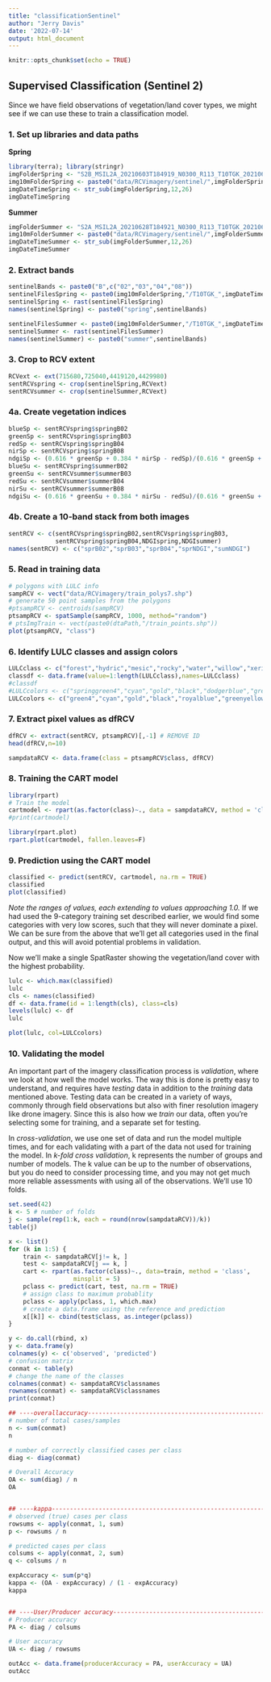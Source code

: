 ```yaml
---
title: "classificationSentinel"
author: "Jerry Davis"
date: '2022-07-14'
output: html_document
---
```


```r
knitr::opts_chunk$set(echo = TRUE)
```

## Supervised Classification (Sentinel 2)

Since we have field observations of vegetation/land cover types, we might see if we can use these to train a classification model.

### 1. Set up libraries and data paths

**Spring**
```r
library(terra); library(stringr)
imgFolderSpring <- "S2B_MSIL2A_20210603T184919_N0300_R113_T10TGK_20210603T213609.SAFE\\GRANULE\\L2A_T10TGK_A022161_20210603T185928"
img10mFolderSpring <- paste0("data/RCVimagery/sentinel/",imgFolderSpring,"\\IMG_DATA\\R10m")
imgDateTimeSpring <- str_sub(imgFolderSpring,12,26)
imgDateTimeSpring
```
**Summer**
```r
imgFolderSummer <- "S2A_MSIL2A_20210628T184921_N0300_R113_T10TGK_20210628T230915.SAFE\\GRANULE\\L2A_T10TGK_A031427_20210628T185628"
img10mFolderSummer <- paste0("data/RCVimagery/sentinel/",imgFolderSummer,"\\IMG_DATA\\R10m")
imgDateTimeSummer <- str_sub(imgFolderSummer,12,26)
imgDateTimeSummer
```
### 2. Extract bands
```r
sentinelBands <- paste0("B",c("02","03","04","08"))
sentinelFilesSpring <- paste0(img10mFolderSpring,"/T10TGK_",imgDateTimeSpring,"_",sentinelBands,"_10m.jp2")
sentinelSpring <- rast(sentinelFilesSpring)
names(sentinelSpring) <- paste0("spring",sentinelBands)

sentinelFilesSummer <- paste0(img10mFolderSummer,"/T10TGK_",imgDateTimeSummer,"_",sentinelBands,"_10m.jp2")
sentinelSummer <- rast(sentinelFilesSummer)
names(sentinelSummer) <- paste0("summer",sentinelBands)
```

### 3. Crop to RCV extent
```r
RCVext <- ext(715680,725040,4419120,4429980)
sentRCVspring <- crop(sentinelSpring,RCVext)
sentRCVsummer <- crop(sentinelSummer,RCVext)
```

### 4a. Create vegetation indices
```r
blueSp <- sentRCVspring$springB02
greenSp <- sentRCVspring$springB03
redSp <- sentRCVspring$springB04
nirSp <- sentRCVspring$springB08
ndgiSp <- (0.616 * greenSp + 0.384 * nirSp - redSp)/(0.616 * greenSp + 0.384 * nirSp + redSp)
blueSu <- sentRCVspring$summerB02
greenSu <- sentRCVsummer$summerB03
redSu <- sentRCVsummer$summerB04
nirSu <- sentRCVsummer$summerB08
ndgiSu <- (0.616 * greenSu + 0.384 * nirSu - redSu)/(0.616 * greenSu + 0.384 * nirSu + redSu)
```

### 4b. Create a 10-band stack from both images
```r
sentRCV <- c(sentRCVspring$springB02,sentRCVspring$springB03,
             sentRCVspring$springB04,NDGIspring,NDGIsummer)
names(sentRCV) <- c("sprB02","sprB03","sprB04","sprNDGI","sumNDGI")
```

### 5. Read in training data
```r
# polygons with LULC info
sampRCV <- vect("data/RCVimagery/train_polys7.shp")
# generate 50 point samples from the polygons
#ptsampRCV <- centroids(sampRCV)
ptsampRCV <- spatSample(sampRCV, 1000, method="random")
# ptsImgTrain <- vect(paste0(dtaPath,"/train_points.shp"))
plot(ptsampRCV, "class")
```

### 6. Identify LULC classes and assign colors
```r
LULCclass <- c("forest","hydric","mesic","rocky","water","willow","xeric")
classdf <- data.frame(value=1:length(LULCclass),names=LULCclass)
#classdf
#LULCcolors <- c("springgreen4","cyan","gold","black","dodgerblue","greenyellow","red")
LULCcolors <- c("green4","cyan","gold","black","royalblue","greenyellow","red")
```

### 7. Extract pixel values as dfRCV

```r
dfRCV <- extract(sentRCV, ptsampRCV)[,-1] # REMOVE ID
head(dfRCV,n=10)

```

```r
sampdataRCV <- data.frame(class = ptsampRCV$class, dfRCV)
```



### 8. Training the CART model
```r
library(rpart)
# Train the model
cartmodel <- rpart(as.factor(class)~., data = sampdataRCV, method = 'class', minsplit = 5)
#print(cartmodel)
```

```r
library(rpart.plot)
rpart.plot(cartmodel, fallen.leaves=F)
```





### 9. Prediction using the CART model

```r
classified <- predict(sentRCV, cartmodel, na.rm = TRUE)
classified
plot(classified)
```

*Note the ranges of values, each extending to values approaching 1.0.* If we had used the 9-category training set described earlier, we would find some categories with very low scores, such that they will never dominate a pixel. We can be sure from the above that we'll get all categories used in the final output, and this will avoid potential problems in validation.

Now we'll make a single SpatRaster showing the vegetation/land cover with the highest probability.

```r
lulc <- which.max(classified)
lulc
cls <- names(classified)
df <- data.frame(id = 1:length(cls), class=cls)
levels(lulc) <- df
lulc
```

```r
plot(lulc, col=LULCcolors)
```


### 10. Validating the model

An important part of the imagery classification process is *validation*, where we look at how well the model works. The way this is done is pretty easy to understand, and requires have *testing* data in addition to the *training* data mentioned above. Testing data can be created in a variety of ways, commonly through field observations but also with finer resolution imagery like drone imagery. Since this is also how we *train* our data, often you're selecting some for training, and a separate set for testing.

In *cross-validation*, we use one set of data and run the model multiple times, and for each validating with a part of the data not used for training the model.  In *k-fold cross validation*, k represents the number of groups and number of models. The k value can be up to the number of observations, but you do need to consider processing time, and you may not get much more reliable assessments with using all of the observations.  We'll use 10 folds.

```r
set.seed(42)
k <- 5 # number of folds
j <- sample(rep(1:k, each = round(nrow(sampdataRCV))/k))
table(j)
```

```r
x <- list()
for (k in 1:5) {
    train <- sampdataRCV[j!= k, ]
    test <- sampdataRCV[j == k, ]
    cart <- rpart(as.factor(class)~., data=train, method = 'class',
                  minsplit = 5)
    pclass <- predict(cart, test, na.rm = TRUE)
    # assign class to maximum probablity
    pclass <- apply(pclass, 1, which.max)
    # create a data.frame using the reference and prediction
    x[[k]] <- cbind(test$class, as.integer(pclass))
}
```


```r
y <- do.call(rbind, x)
y <- data.frame(y)
colnames(y) <- c('observed', 'predicted')
# confusion matrix
conmat <- table(y)
# change the name of the classes
colnames(conmat) <- sampdataRCV$classnames
rownames(conmat) <- sampdataRCV$classnames
print(conmat)
```

```r
## ----overallaccuracy----------------------------------------------------------
# number of total cases/samples
n <- sum(conmat)
n

# number of correctly classified cases per class
diag <- diag(conmat)

# Overall Accuracy
OA <- sum(diag) / n
OA


## ----kappa--------------------------------------------------------------------
# observed (true) cases per class
rowsums <- apply(conmat, 1, sum)
p <- rowsums / n

# predicted cases per class
colsums <- apply(conmat, 2, sum)
q <- colsums / n

expAccuracy <- sum(p*q)
kappa <- (OA - expAccuracy) / (1 - expAccuracy)
kappa


## ----User/Producer accuracy---------------------------------------------------
# Producer accuracy
PA <- diag / colsums

# User accuracy
UA <- diag / rowsums

outAcc <- data.frame(producerAccuracy = PA, userAccuracy = UA)
outAcc

```
